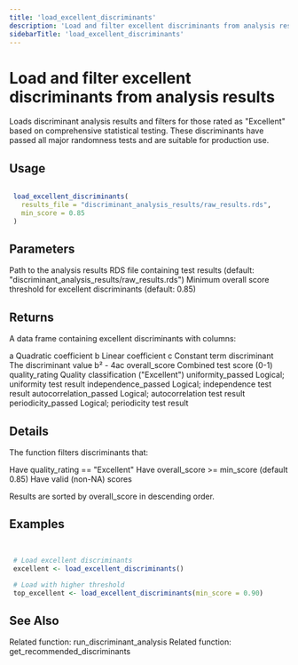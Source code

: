 ```yaml
---
title: 'load_excellent_discriminants'
description: 'Load and filter excellent discriminants from analysis results'
sidebarTitle: 'load_excellent_discriminants'
---
```


# Load and filter excellent discriminants from analysis results


 Loads discriminant analysis results and filters for those rated as "Excellent"
 based on comprehensive statistical testing. These discriminants have passed
 all major randomness tests and are suitable for production use.


## Usage

```r

 load_excellent_discriminants(
   results_file = "discriminant_analysis_results/raw_results.rds",
   min_score = 0.85
 )

```

## Parameters

<ParamField body="results_file" type="any">
  Path to the analysis results RDS file containing test results
 (default: "discriminant_analysis_results/raw_results.rds")
</ParamField>
<ParamField body="min_score" type="any">
  Minimum overall score threshold for excellent discriminants
 (default: 0.85)
</ParamField>

## Returns


 A data frame containing excellent discriminants with columns:

 a Quadratic coefficient
 b Linear coefficient
 c Constant term
 discriminant The discriminant value b² - 4ac
 overall_score Combined test score (0-1)
 quality_rating Quality classification ("Excellent")
 uniformity_passed Logical; uniformity test result
 independence_passed Logical; independence test result
 autocorrelation_passed Logical; autocorrelation test result
 periodicity_passed Logical; periodicity test result



## Details


 The function filters discriminants that:

  Have quality_rating == "Excellent"
  Have overall_score >= min_score (default 0.85)
  Have valid (non-NA) scores


 Results are sorted by overall_score in descending order.


## Examples

```r


 # Load excellent discriminants
 excellent <- load_excellent_discriminants()

 # Load with higher threshold
 top_excellent <- load_excellent_discriminants(min_score = 0.90)


```

## See Also

<CardGroup cols={2}>
  <Card title="run_discriminant_analysis" href="/api-reference/r-functions/run_discriminant_analysis">
    Related function: run_discriminant_analysis
  </Card>
  <Card title="get_recommended_discriminants" href="/api-reference/r-functions/get_recommended_discriminants">
    Related function: get_recommended_discriminants
  </Card>
</CardGroup>
